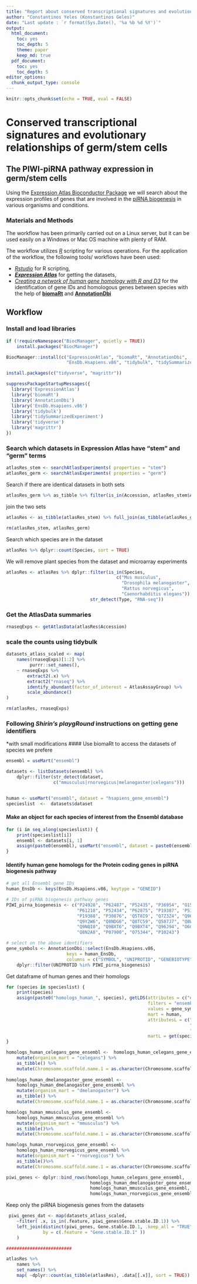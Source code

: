 ```yaml
---
title: "Report about conserved transcriptional signatures and evolutionary relationships of germ/stem cells in the PIWI-piRNA pathway"
author: "Constantinos Yeles (Konstantinos Geles)"
date: "Last update : `r format(Sys.Date(), '%a %b %d %Y')`"
output:
  html_document:
    toc: yes
    toc_depth: 5
    theme: paper 
    keep_md: true
  pdf_document:
    toc: yes
    toc_depth: 5
editor_options:
  chunk_output_type: console
---
```


```r
knitr::opts_chunk$set(echo = TRUE, eval = FALSE)
```

# Conserved transcriptional signatures and evolutionary relationships of germ/stem cells
## The PIWI-piRNA pathway expression in germ/stem cells

Using the [Expression Atlas Bioconductor Package](https://www.bioconductor.org/packages/release/bioc/html/ExpressionAtlas.html) we will 
search about the expression profiles of genes that are involved in the [piRNA biogenesis](https://reactome.org/PathwayBrowser/#/R-HSA-75944&SEL=R-HSA-163316&PATH=R-HSA-74160) in various organisms and conditions.

### Materials and Methods
The workflow has been primarily carried out on a Linux server, 
but it can be used easily on a Windows or Mac OS machine with plenty of RAM.

The workflow utilizes _[R](https://www.r-project.org/)_ scripting for various operations.
For the application of the workflow, the following tools/ workflows have been used:

*  _[Rstudio](https://rstudio.com/)_ for R scripting,
*  _**[Expression Atlas](https://www.bioconductor.org/packages/release/bioc/html/ExpressionAtlas.html)**_ for getting the datasets,
*  _[Creating a network of human gene homology with R and D3](https://shiring.github.io/genome/2016/12/11/homologous_genes_post)_ for the identification of gene IDs and homologous genes between species with the help of  **[biomaRt](https://bioconductor.org/packages/release/bioc/html/biomaRt.html)** and **[AnnotationDbi](https://bioconductor.org/packages/release/bioc/html/AnnotationDbi.html)**

## Workflow  

### Install and load libraries  

```r
if (!requireNamespace("BiocManager", quietly = TRUE))
    install.packages("BiocManager")

BiocManager::install(c("ExpressionAtlas", "biomaRt", "AnnotationDbi", 
                       "EnsDb.Hsapiens.v86", "tidybulk", "tidySummarizedExperiment"))

install.packages(c("tidyverse", "magrittr"))

suppressPackageStartupMessages({
  library('ExpressionAtlas')
  library('biomaRt')
  library('AnnotationDbi')
  library('EnsDb.Hsapiens.v86')
  library('tidybulk')
  library('tidySummarizedExperiment')
  library('tidyverse')
  library('magrittr')
})
```

### Search which datasets in Expression Atlas have "stem" and "germ" terms
```r
atlasRes_stem <- searchAtlasExperiments( properties = "stem")
atlasRes_germ <- searchAtlasExperiments( properties = "germ")
```

Search if there are identical datasets in both sets 
```r
atlasRes_germ %>% as_tibble %>% filter(is_in(Accession, atlasRes_stem$Accession))
```

join the two sets
```r
atlasRes <- as_tibble(atlasRes_stem) %>% full_join(as_tibble(atlasRes_germ))

rm(atlasRes_stem, atlasRes_germ)
```

Search which species are in the dataset
```r
atlasRes %>% dplyr::count(Species, sort = TRUE) 
```

We will remove plant species from the dataset and microarray experiments
```r
atlasRes <- atlasRes %>% dplyr::filter(is_in(Species, 
                                          c("Mus musculus",
                                            "Drosophila melanogaster",
                                            "Rattus norvegicus",
                                            "Caenorhabditis elegans")),
                                str_detect(Type, "RNA-seq"))
```

### Get the AtlasData summaries
```r
rnaseqExps <- getAtlasData(atlasRes$Accession)
```

### scale the counts using tidybulk
```r
datasets_atlass_scaled <- map(
    names(rnaseqExps)[1:2] %>% 
         purrr::set_names(),
    ~ rnaseqExps %>% 
        extract2(.x) %>% 
        extract2("rnaseq") %>%
        identify_abundant(factor_of_interest = AtlasAssayGroup) %>% 
        scale_abundance()
)

rm(atlasRes, rnaseqExps)
```

### Following _**Shirin's playgRound**_ instructions on getting gene identifiers
*with small modifications 
#### Use biomaRt to access the datasets of species we prefere
```r
ensembl = useMart("ensembl")

datasets <- listDatasets(ensembl) %>% 
    dplyr::filter(str_detect(dataset, 
                  c("mmusculus|rnorvegicus|melanogaster|celegans"))) 


human <- useMart("ensembl", dataset = "hsapiens_gene_ensembl")
specieslist  <-  datasets$dataset
```

#### Make an object for each species of interest from the Ensembl database
```r
for (i in seq_along(specieslist)) {
    print(specieslist[i])
    ensembl <- datasets[i, 1]
    assign(paste0(ensembl), useMart("ensembl", dataset = paste0(ensembl)))
}
```

#### Identify human gene homologs for the Protein coding genes in piRNA biogenesis pathway
```r
# get all Ensembl gene IDs
human_EnsDb <- keys(EnsDb.Hsapiens.v86, keytype = "GENEID")

# IDs of piRNA biogenesis pathway genes
PIWI_pirna_biogenesis <- c("P24928", "P62487", "P52435", "P36954", "O15514",
                           "P61218", "P52434", "P62875", "P19387", 'P53803',	
                           "P19388", "P30876", 'Q5T8I9', "Q7Z3Z4", "Q96JY0",
                           "Q9Y2W6", "Q8NDG6", "Q8TC59", "Q587J7", "Q8WWH4",
                           "Q9NQI0", "Q9BXT6", "Q9BXT4", "Q96J94", "O60522", 
                           "Q8N2A8", "P07900", "O75344", "P10243")

# select on the above identifiers
gene_symbols <- AnnotationDbi::select(EnsDb.Hsapiens.v86, 
                       keys = human_EnsDb, 
                       columns = c("SYMBOL", "UNIPROTID", "GENEBIOTYPE")) %>% 
    dplyr::filter(UNIPROTID %in% PIWI_pirna_biogenesis)
```

Get dataframe of human genes and their homologs 
```r
for (species in specieslist) {
    print(species)
    assign(paste0("homologs_human_", species), getLDS(attributes = c("ensembl_gene_id", "chromosome_name"), 
                                                      filters = "ensembl_gene_id", 
                                                      values = gene_symbols$GENEID, 
                                                      mart = human, 
                                                      attributesL = c("ensembl_gene_id", 
                                                                      "chromosome_name", 
                                                                      "external_gene_name"), 
                                                      martL = get(species)))
}

homologs_human_celegans_gene_ensembl <-  homologs_human_celegans_gene_ensembl %>% 
    mutate(organism_mart = "celegans") %>% 
    as_tibble() %>% 
    mutate(Chromosome.scaffold.name.1 = as.character(Chromosome.scaffold.name.1))
    
homologs_human_dmelanogaster_gene_ensembl <- 
    homologs_human_dmelanogaster_gene_ensembl %>% 
    mutate(organism_mart = "dmelanogaster") %>% 
    as_tibble() %>% 
    mutate(Chromosome.scaffold.name.1 = as.character(Chromosome.scaffold.name.1))

homologs_human_mmusculus_gene_ensembl <- 
    homologs_human_mmusculus_gene_ensembl %>%
    mutate(organism_mart = "mmusculus") %>% 
    as_tibble()%>% 
    mutate(Chromosome.scaffold.name.1 = as.character(Chromosome.scaffold.name.1))

homologs_human_rnorvegicus_gene_ensembl <- 
    homologs_human_rnorvegicus_gene_ensembl %>% 
    mutate(organism_mart = "rnorvegicus") %>% 
    as_tibble()%>% 
    mutate(Chromosome.scaffold.name.1 = as.character(Chromosome.scaffold.name.1))

piwi_genes <- dplyr::bind_rows(homologs_human_celegans_gene_ensembl,
                                homologs_human_dmelanogaster_gene_ensembl,
                                homologs_human_mmusculus_gene_ensembl,
                                homologs_human_rnorvegicus_gene_ensembl)
```

Keep only the piRNA biogenesis genes from the datasets
```r
 piwi_genes_dat <- map(datasets_atlass_scaled,
    ~filter( .x, is_in(.feature, piwi_genes$Gene.stable.ID.1)) %>% 
    left_join(distinct(piwi_genes, Gene.stable.ID.1, .keep_all = "TRUE"),
              by = c(.feature = "Gene.stable.ID.1" ))
    )

#########################

atlasRes %>% 
    names %>%  
    set_names() %>% 
    map( ~dplyr::count(as_tibble(atlasRes), .data[[.x]], sort = TRUE))


```



